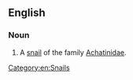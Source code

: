 ==English==
{{wikipedia|Achatinidae|achatine snail}}

===Noun===
{{en-noun}}

# A [[snail]] of the family [[Achatinidae]].

[[Category:en:Snails]]